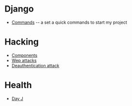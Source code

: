= Django =
* [[Commands]] -- a set a quick commands to start my project
 
= Hacking =
* [[Components]]
* [[Wep attacks]] 
* [[Deauthentication attack]]

= Health =
* [[Day J]]
